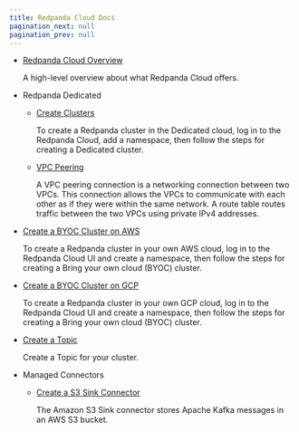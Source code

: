 ```yaml
---
title: Redpanda Cloud Docs
pagination_next: null
pagination_prev: null
---
```


<head>
    <meta name="title" content="Redpanda Cloud Docs"/>
    <meta name="description" content="Redpanda Cloud Docs"/>
    <link rel="canonical" href="https://docs.redpanda.com/docs/deploy/deployment-option/cloud/" />
</head>

- [Redpanda Cloud Overview](../cloud/dedicated-byoc)

    A high-level overview about what Redpanda Cloud offers.

- Redpanda Dedicated
  - [Create Clusters](../cloud/create-dedicated-cloud-cluster-aws)
    
    To create a Redpanda cluster in the Dedicated cloud, log in to the Redpanda Cloud, add a namespace, then follow the steps for creating a Dedicated cluster.

  - [VPC Peering](../cloud/vpc-peering)
  
    A VPC peering connection is a networking connection between two VPCs. This connection allows the VPCs to communicate with each other as if they were within the same network. A route table routes traffic between the two VPCs using private IPv4 addresses.

- [Create a BYOC Cluster on AWS](../cloud/create-byoc-cluster-aws)

    To create a Redpanda cluster in your own AWS cloud, log in to the Redpanda Cloud UI and create a namespace, then follow the steps for creating a Bring your own cloud (BYOC) cluster.

- [Create a BYOC Cluster on GCP](../cloud/create-byoc-cluster-gcp)

    To create a Redpanda cluster in your own GCP cloud, log in to the Redpanda Cloud UI and create a namespace, then follow the steps for creating a Bring your own cloud (BYOC) cluster.

- [Create a Topic](../cloud/create-topic)

    Create a Topic for your cluster.

- Managed Connectors
  - [Create a S3 Sink Connector](../cloud/managed-connectors/create-s3-sink-connector)
  
    The Amazon S3 Sink connector stores Apache Kafka messages in an AWS S3 bucket.